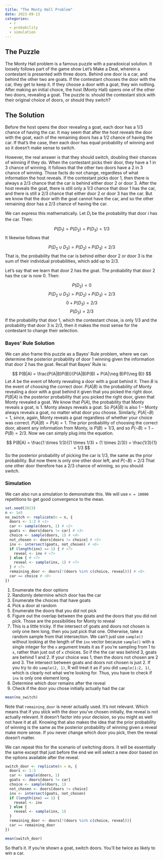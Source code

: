 ```yaml
---
title: "The Monty Hall Problem"
date: 2023-09-13
categories:
  - r
  - probability
  - simulation
---
```


## The Puzzle  

The Monty Hall problem is a famous puzzle with a paradoxical solution. It loosely follows part of the game show Let's Make a Deal, wherein a contestant is presented with three doors. Behind one door is a car, and behind the other two are goats. If the contestant chooses the door with the car, they get to keep it. If they choose a door with a goat, they win nothing. After making an initial choice, the host (Monty Hall) opens one of the other two doors, revealing a goat. The puzzle is: should the contestant stick with their original choice of doors, or should they switch?

## The Solution

Before the host opens the door revealing a goat, each door has a 1/3 chance of having the car. It may seem that after the host reveals the door with the goat, each of the remaining doors has a 1/2 chance of having the car. If that's the case, then each door has equal probability of winning and so it doesn't make sense to switch.

However, the real answer is that they should switch, doubling their chances of winning if they do. When the contestant picks their door, they have a 1 in 3 chance of winning. It follows that the other two doors have a 2 in 3 chance of winning. Those facts do not change, regardless of what information the host reveals. If the contestant picks door 1, then there is always a 2/3 chance that the car is behind either door 2 or door 3. After the host reveals the goat, there is still only a 1/3 chance that door 1 has the car, and there is still a 2/3 chance that either door 2 or door 3 has the car. But we know that the door with the goat cannot have the car, and so the other remaining door has a 2/3 chance of having the car.

We can express this mathematically. Let $D_i$ be the probability that door $i$ has the car. Then:

$$
P(D_1) = P(D_2) = P(D_3) = 1/3
$$
It likewise follows that

$$
P(D_2 \cup D_3) = P(D_2) + P(D_3) = 2/3
$$
That is, the probability that the car is behind either door 2 or door 3 is the sum of their individual probabilities, which add up to 2/3.

Let's say that we learn that door 2 has the goat. The probability that door 2 has the car is now 0. Then:

$$
P(D_2) = 0
$$
$$
P(D_2 \cup D_3) = P(D_2) + P(D_3) = 2/3
$$
$$
0 + P(D_3) = 2/3
$$
$$
P(D_3) = 2/3
$$
If the probability that door 1, which the contestant chose, is only 1/3 and the probability that door 3 is 2/3, then it makes the most sense for the contestant to change their selection.

### Bayes' Rule Solution

We can also frame this puzzle as a Bayes' Rule problem, where we can determine the posterior probability of door 1 winning given the information that door 2 has the goat. Recall that Bayes' Rule is:

$$
P(B|A) = \frac{P(A|B)P(B)}{P(A|B)P(B) + P(A|\neg B)P(\neg B)}
$$
Let $A$ be the event of Monty revealing a door with a goat behind it. Then $B$ is the event of choosing the correct door. $P(A|B)$ is the probability of Monty revealing a door with a goat behind it given that you picked the right door. $P(B|A)$ is the posterior probability that you picked the right door, given that Monty revealed a goat. We know that $P(A)$, the probability that Monty reveals a goat, is 1. Monty always reveals a goat. So $P(A|B)$ is also 1 -- Monty always reveals a goat, no matter what door you choose. Similarly, $P(A|\neg B) = 1$, since, again, Monty reveals a goat regardless of whether your choice was correct. $P(A|B) = P(A) = 1$. The prior probability of choosing the correct door, absent any information from Monty, is $P(B) = 1/3$, and so $P(\neg B) = 1 - P(B) = 2/3$. Now we can simply plug into the equation.

$$
P(B|A) = \frac{1 \times 1/3}{(1 \times 1/3) + (1 \times 2/3)} = \frac{1/3}{1} = 1/3
$$
So the posterior probability of picking the car is 1/3, the same as the prior probability. But now there is only one other door left, and $P(\neg B) = 2/3$ That one other door therefore has a 2/3 chance of winning, so you should switch.

### Simulation

We can also run a simulation to demonstrate this. We will use `n = 10000` repetitions to get good convergence to the mean.

```r
set.seed(2023)
n <- 1e5
no_switch <- replicate(n = n, {
  doors <- 1:3 # <1>
  car <- sample(doors, 1) # <2>
  goats <- doors[doors != car] # <3>
  choice <- sample(doors, 1) # <4>
  not_chosen <- doors[doors != choice] # <5>
  inx <- intersect(goats, not_chosen) # <6>
  if (length(inx) == 1) { # <7>
    reveal <- inx # <7>
  } else { # <7>
    reveal <- sample(inx, 1) # <7>
  } # <7>
  remaining_door <- doors[!(doors %in% c(choice, reveal))] # <8>
  car == choice # <9>
})
```
1. Enumerate the door options
2. Randomly determine which door has the car
3. Enumerate the choices that have goats
4. Pick a door at random
5. Enumerate the doors that you did not pick
6. Figure out the overlap between the goats and the doors that you did not pick. Those are the possibilities for Monty to reveal
7. This is a little tricky. If the intersect of goats and doors not chosen is only one item long, then you just pick that one. Otherwise, take a random sample from that intersection. We can't just use `sample()` without looking at the length of the `inx` vector because `sample()` with a single integer for the `x` argument treats it as if you're sampling from 1 to `x`, rather than just out of `x` choices. So if the the car was behind 3, goats are behind 1 and 2. If your choice was 1, then the doors not chosen are 2 and 3. The intersect between goats and doors not chosen is just 2. If you try to do `sample(2, 1)`, R will treat it as if you did `sample(1:2, 1)`, which is clearly not what we're looking for. Thus, you have to check if `inx` is only one element long.
8. Determine which door remains after the reveal
9. Check if the door you chose initially actually had the car
```r
mean(no_switch)
```
Note that `remaining_door` is never actually used. It's not relevant. Which means that if you stick with the door you've chosen initially, the reveal is not actually relevant. It doesn't factor into your decision, so you might as well not have it at all. Knowing that also makes the idea that the prior probability of winning is the same as the posterior probability of winning given a reveal make more sense. If you never change which door you pick, then the reveal doesn't matter.

We can repeat this for the scenario of switching doors. It will be essentially the same except that just before the end we will select a new door based on the options available after the reveal.

```r
switch_door <- replicate(n = n, {
  doors <- 1:3
  car <- sample(doors, 1)
  goats <- doors[doors != car]
  choice <- sample(doors, 1)
  not_chosen <- doors[doors != choice]
  inx <- intersect(goats, not_chosen)
  if (length(inx) == 1) {
    reveal <- inx
  } else {
    reveal <- sample(inx, 1)
  }
  remaining_door <- doors[!(doors %in% c(choice, reveal))]
  car == remaining_door
})

mean(switch_door)
```

So that's it. If you're shown a goat, switch doors. You'll be twice as likely to win a car.
